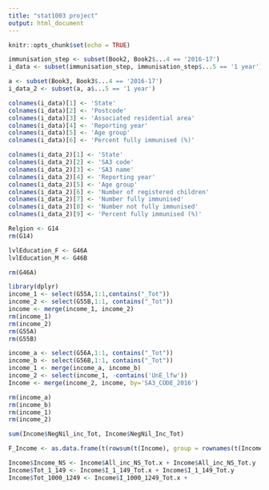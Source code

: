 ```yaml
---
title: "stat1003 project"
output: html_document
---
```


```r
knitr::opts_chunk$set(echo = TRUE)
```

```r
immunisation_step <- subset(Book2, Book2$...4 == '2016-17')
i_data <- subset(immunisation_step, immunisation_step$...5 == '1 year')
```


```r
a <- subset(Book3, Book3$...4 == '2016-17')
i_data_2 <- subset(a, a$...5 == '1 year')
```

```r
colnames(i_data)[1] <- 'State'
colnames(i_data)[2] <- 'Postcode'
colnames(i_data)[3] <- 'Associated residential area'
colnames(i_data)[4] <- 'Reporting year'
colnames(i_data)[5] <- 'Age group'
colnames(i_data)[6] <- 'Percent fully immunised (%)'
```


```r
colnames(i_data_2)[1] <- 'State'
colnames(i_data_2)[2] <- 'SA3 code'
colnames(i_data_2)[3] <- 'SA3 name'
colnames(i_data_2)[4] <- 'Reporting year'
colnames(i_data_2)[5] <- 'Age group'
colnames(i_data_2)[6] <- 'Number of registered children'
colnames(i_data_2)[7] <- 'Number fully immunised'
colnames(i_data_2)[8] <- 'Number not fully immunised'
colnames(i_data_2)[9] <- 'Percent fully immunised (%)'

```

```r
Relgion <- G14
rm(G14)
```
```r
lvlEducation_F <- G46A
lvlEducation_M <- G46B
```

```r
rm(G46A)
```
```r
library(dplyr)
income_1 <- select(G55A,1:1,contains("_Tot"))
income_2 <- select(G55B,1:1, contains("_Tot"))
income <- merge(income_1, income_2)
rm(income_1)
rm(income_2)
rm(G55A)
rm(G55B)
```

```r
income_a <- select(G56A,1:1, contains("_Tot"))
income_b <- select(G56B,1:1, contains("_Tot"))
income_1 <- merge(income_a, income_b)
income_2 <- select(income_1, -contains('UnE_lfw'))
Income <- merge(income_2, income, by='SA3_CODE_2016')
```
```r
rm(income_a)
rm(income_b)
rm(income_1)
rm(income_2)
```

```r
sum(Income$NegNil_inc_Tot, Income$NegNil_Inc_Tot)
```

```r
F_Income <- as.data.frame(t(rowsum(t(Income), group = rownames(t(Income)))))
```

```r
Income$Income_NS <- Income$All_inc_NS_Tot.x + Income$All_inc_NS_Tot.y
Income$Tot_1_149 <- Income$I_1_149_Tot.x + Income$I_1_149_Tot.y
Income$Tot_1000_1249 <- Income$I_1000_1249_Tot.x + 

```


